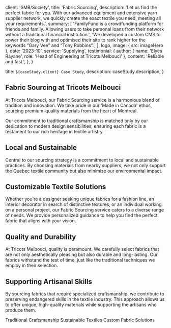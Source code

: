 
  client: 'SMB/Society',
  title: 'Fabric Sourcing',
  description:
    'Let us find the perfect fabric for you. With our advanced equipment and extensive yarn supplier network, we quickly create the exact textile you need, meeting all your requirements.',
  summary: [
    'FamilyFund is a crowdfunding platform for friends and family. Allowing users to take personal loans from their network without a traditional financial institution.',
    'We developed a custom CMS to power their blog with and optimised their site to rank higher for the keywords “Gary Vee” and “Tony Robbins”.',
  ],
  logo,
  image: { src: imageHero },
  date: '2023-10',
  service: 'Supplying',
  testimonial: {
    author: { name: 'Elyes Rayane', role: 'Head of Engineering at Tricots Melbouci' },
    content:
      'Reliable and fast.',
  },
}

  title: `${caseStudy.client} Case Study`,
  description: caseStudy.description,
}

## Fabric Sourcing at Tricots Melbouci


At Tricots Melbouci, our Fabric Sourcing service is a harmonious blend of tradition and innovation. 
We take pride in our 'Made in Canada' ethos, sourcing premium-quality materials from the heart of Montreal. 

Our commitment to traditional craftsmanship is matched only by our dedication to modern design sensibilities, ensuring each fabric is a testament to our rich heritage in textile artistry.

## Local and Sustainable
Central to our sourcing strategy is a commitment to local and sustainable practices. By choosing materials from nearby suppliers, we not only support the Quebec textile community but also minimize our environmental impact.

## Customizable Textile Solutions
Whether you're a designer seeking unique fabrics for a fashion line, an interior decorator in search of distinctive textures, or an individual working on a personal project, our Fabric Sourcing service caters to a diverse range of needs. We provide personalized guidance to help you find the perfect fabric that aligns with your vision.

## Quality and Durability
At Tricots Melbouci, quality is paramount. We carefully select fabrics that are not only aesthetically pleasing but also durable and long-lasting. Our fabrics withstand the test of time, just like the traditional techniques we employ in their selection.

## Supporting Artisanal Skills
By sourcing fabrics that require specialized craftsmanship, we contribute to preserving endangered skills in the textile industry. This approach allows us to offer unique, high-quality materials while supporting the artisans who produce them.

<TagList>
  <TagListItem>Traditional Craftsmanship</TagListItem>
  <TagListItem>Sustainable Textiles</TagListItem>
  <TagListItem>Custom Fabric Solutions</TagListItem>
</TagList>



<StatList>
  <StatListItem value="34%" label="Fewer transactions" />
  <StatListItem value="10%" label="Reduced Prices" />
  <StatListItem value="100%" label="Innovation Score" />
  <StatListItem value="9" label="Material Quality Index" />
</StatList>
